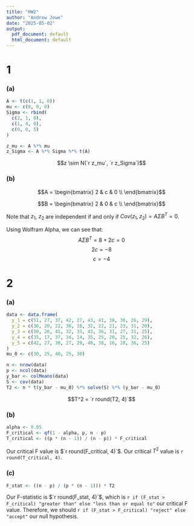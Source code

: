 ```yaml
---
title: "HW2"
author: "Andrew Jowe"
date: "2025-05-02"
output:
  pdf_document: default
  html_document: default
---
```


# 1
### (a)
```r
A <- t(c(1, 1, 0))
mu <- c(0, 0, 0)
Sigma <- rbind(
  c(2, 1, 0),
  c(1, 4, 0),
  c(0, 0, 5)
)

z_mu <- A %*% mu
z_Sigma <- A %*% Sigma %*% t(A)
```

$$z \sim N(`r z_mu`, `r z_Sigma`)$$

### (b)
$$A = \begin{bmatrix}
  2 & c & 0 \\
\end{bmatrix}$$

$$B = \begin{bmatrix}
  2 & 0 & c \\
\end{bmatrix}$$

Note that $z_1$, $z_2$ are independent if and only if $Cov(z_1, z_2) = A \Sigma B^T = 0$.

Using Wolfram Alpha, we can see that:
$$A \Sigma B^T = 8 + 2c = 0$$
$$2c = -8$$
$$c = -4$$

# 2
### (a)
```r
data <- data.frame(
  y_1 = c(51, 27, 37, 42, 27, 43, 41, 38, 36, 26, 29),
  y_2 = c(36, 20, 22, 36, 18, 32, 22, 21, 23, 31, 20),
  y_3 = c(50, 26, 41, 32, 33, 43, 36, 31, 27, 31, 25),
  y_4 = c(35, 17, 37, 34, 14, 35, 25, 20, 25, 32, 26),
  y_5 = c(42, 27, 30, 27, 29, 40, 38, 16, 28, 36, 25)
)
mu_0 <- c(30, 25, 40, 25, 30)

n <- nrow(data)
p <- ncol(data)
y_bar <- colMeans(data)
S <- cov(data)
T2 <- n * t(y_bar - mu_0) %*% solve(S) %*% (y_bar - mu_0)
```

$$T^2 = `r round(T2, 4)`$$

### (b)
```r
alpha <- 0.05
F_critical <- qf(1 - alpha, p, n - p)
T_critical <- ((p * (n - 1)) / (n - p)) * F_critical
```

Our critical F value is $`r round(F_critical, 4)`$. Our critical $T^2$ value is `r round(T_critical, 4)`.

### (c)
```r
F_stat <- ((n - p) / (p * (n - 1))) * T2
```

Our F-statistic is $`r round(F_stat, 4)`$, which is `r if (F_stat > F_critical) "greater than" else "less than or equal to"` our critical F value. Therefore, we should `r if (F_stat > F_critical) "reject" else "accept"` our null hypothesis.